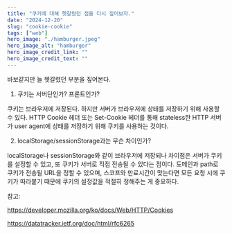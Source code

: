 ```yaml
---
title: "쿠키에 대해 헷갈렸던 점을 다시 짚어보자."
date: "2024-12-20"
slug: "cookie-cookie"
tags: ["web"]
hero_image: "./hamburger.jpeg"
hero_image_alt: "hamburger"
hero_image_credit_link: ""
hero_image_credit_text: ""
---
```


바보같지만 늘 헷갈렸던 부분을 짚어본다.

1. 쿠키는 서버단인가? 프론트인가?

쿠키는 브라우저에 저장된다. 하지만 서버가 브라우저에 상태를 저장하기 위해 사용할 수 있다.
HTTP Cookie 헤더 또는 Set-Cookie 헤더를 통해 stateless한 HTTP 서버가 user agent에
상태를 저장하기 위해 쿠키를 사용하는 것이다.

2. localStorage/sessionStorage과는 무슨 차이인가?

localStorage나 sessionStorage와 같이 브라우저에 저장되나
차이점은 서버가 쿠키를 설정할 수 있고,
또 쿠키가 서버로 직접 전송될 수 있다는 점이다.
도메인과 path로 쿠키가 전송될 URL을 정할 수 있으며,
스코프와 만료시간이 맞는다면 모든 요청 시에 쿠키가 따라붙기 때문에
쿠키의 설정값을 적절히 정해주는 게 중요하다.

참고:

https://developer.mozilla.org/ko/docs/Web/HTTP/Cookies

https://datatracker.ietf.org/doc/html/rfc6265
